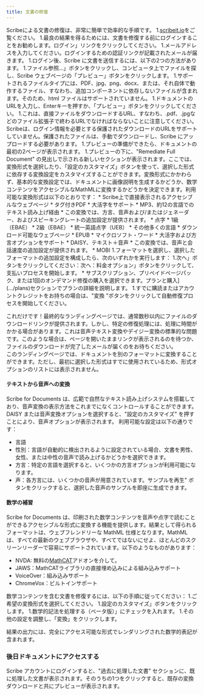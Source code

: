 ```yaml
---
title: 文書の修復
---
```



Scribeによる文書の修復は、非常に簡単で効率的な手順です。
1.[scribeit.io](https://scribeit.io)をご覧ください。
1.最良の結果を得るためには、文書を修復する前にログインすることをお勧めします。ログイン」リンクをクリックしてください。
    1.メールアドレスを入力してください。ログインするための認証リンクが記載されたメールが届きます。
1.ログイン後、Scribe に文書を送信するには、以下の2つの方法があります。
    1.ファイル参照...」ボタンをクリックし、コンピュータ上でファイルを探し、Scribe ウェブページの「プレビュー」ボタンをクリックします。
        1.サポートされるファイルタイプには、PDF、jpg、png、docx、または、それ自体で動作するファイル、すなわち、追加コンポーネントに依存しないファイルが含まれます。そのため、html ファイルはサポートされていません。
    1.ドキュメントのURLを入力し、Enterキーを押すか、「プレビュー」ボタンをクリックしてください。
        1.これは、直接ファイルをダウンロードするURL、すなわち、.pdf、.jpgなどのファイル拡張子で終わるURLでなければならないことに注意してください。Scribeは、ログイン情報を必要とする保護されたダウンロードのURLをサポートしていません。保護されたファイルは、手動でダウンロードし、Scribe にアップロードする必要があります。
1.プレビューの準備ができたら、ドキュメントの最初の2ページが表示されます。
1.プレビューの下に、"Remediate Full Document" の見出しで示される新しいセクションが表示されます。ここでは、変換形式を選択したり、「設定のカスタマイズ」ボタンを使って、選択した形式に依存する変換設定をカスタマイズすることができます。変換形式にかかわらず、基本的な変換設定では、ドキュメントに画像説明を生成するかどうか、数学コンテンツをアクセシブルなMathMLに変換するかどうかを決定できます。利用可能な変換形式は以下のとおりです：
    * Scribe上で直接表示されるアクセシブルなウェブページ
    * タグ付きPDF
        * 大活字をサポート
    * MP3、約12の言語でのテキスト読み上げ経由
        * この変換では、方言、音声および/またはジェネーダー、およびスピーキングレートの追加設定が提供されます。
    * 点字
        * 1級（EBAE）
        * 2級（EBAE）
        * 統一英語点字（UEB）
        * その他多くの言語
    * ダウンロード可能なウェブページ
    * EPUB
    * マイクロソフト・ワード
        * 大活字および方言オプションをサポート
    * DAISY、テキスト＋音声
        * この変換では、音声と会話速度の追加設定が提供されます。
    * MOBI
1.フォーマットを選択し、選択したフォーマットの追加設定を構成したら、次のいずれかを実行します：
    1.次へ」ボタンをクリックしてください：次へ：料金オプション」ボタンをクリックして、支払いプロセスを開始します。
        * サブスクリプション、プリペイドページパック、または1回のオンデマンド修復の購入を選択できます。プランと購入](.../plans)セクションでプランの詳細を説明します。
    1.すでに購読またはアカウントクレジットをお持ちの場合は、"変換 "ボタンをクリックして自動修復プロセスを開始してください。 

これだけです！最終的なランディングページでは、通常数秒以内にファイルのダウンロードリンクが提供されます。しかし、特定の修復処理には、処理に時間がかかる場合があります。これは音声テキスト変換やデイジー変換の標準的な問題です。このような場合は、ページを開いたままリンクが表示されるのを待つか、ファイルのダウンロードが完了したメールが届くのをお待ちください。  
このランディングページでは、ドキュメントを別のフォーマットに変換することができます。ただし、最初に選択した形式はすでに使用されているため、形式オプションのリストには表示されません。

#### テキストから音声への変換

Scribe for Documents は、広範で自然なテキスト読み上げシステムを搭載しており、音声変換の表示方法をこれまでになくコントロールすることができます。DAISY または音声変換オプションを選択すると、"設定のカスタマイズ" を押すことにより、音声オプションが表示されます。
利用可能な設定は以下の通りです：
* 言語
* 性別：言語が自動的に検出されるように設定されている場合、文書を男性、女性、または中性の音声で読み上げるかどうかを選択できます。
* 方言：特定の言語を選択すると、いくつかの方言オプションが利用可能になります。
* 声：各方言には、いくつかの音声が用意されています。サンプルを再生" ボタンをクリックすると、選択した音声のサンプルを即座に生成できます。

#### 数学の補習

Scribe for Documents は、印刷された数学コンテンツを音声や点字で読むことができるアクセシブルな形式に変換する機能を提供します。結果として得られるフォーマットは、ウェブフレンドリーな MathML 仕様となります。MathML は、すべての最新のウェブブラウザや、すべてではないにせよ、ほとんどのスクリーンリーダーで容易にサポートされています。以下のようなものがあります：
* NVDA: 無料の[MathCAT](https://addons.nvda-project.org/addons/MathCAT.en.html)アドオンを介して。
* JAWS：MathCATライブラリの直接埋め込みによる組み込みサポート
* VoiceOver：組み込みサポート
* ChromeVox：ビルトインサポート

数学コンテンツを含む文書を修復するには、以下の手順に従ってください：
1.ご希望の変換形式を選択してください。
1.設定のカスタマイズ」ボタンをクリックします。
1.数学的記法を処理する（ベータ版）」にチェックを入れます。
1.その他の設定を調整し、「変換」をクリックします。

結果の出力には、完全にアクセス可能な形式でレンダリングされた数学的表記が含まれます。

### 後日ドキュメントにアクセスする

Scribe アカウントにログインすると、"過去に処理した文書" セクションに、既に処理した文書が表示されます。そのうちの1つをクリックすると、既存の変換ダウンロードと共にプレビューが表示されます。